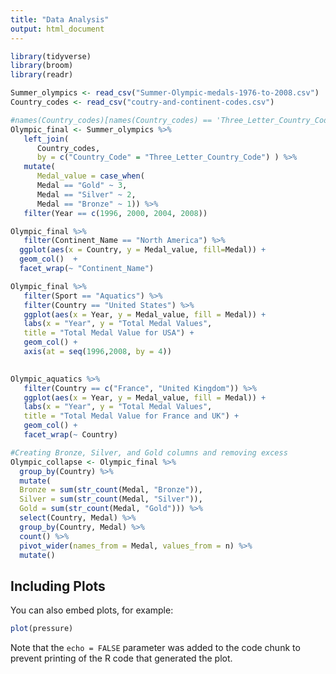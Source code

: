 ```yaml
---
title: "Data Analysis"
output: html_document
---
```



```r
library(tidyverse)
library(broom)
library(readr)
```


```r
Summer_olympics <- read_csv("Summer-Olympic-medals-1976-to-2008.csv")
Country_codes <- read_csv("coutry-and-continent-codes.csv")
```

```r
#names(Country_codes)[names(Country_codes) == 'Three_Letter_Country_Code'] <- 'Country_code'
Olympic_final <- Summer_olympics %>%
   left_join(
      Country_codes, 
      by = c("Country_Code" = "Three_Letter_Country_Code") ) %>%
   mutate(
      Medal_value = case_when(
      Medal == "Gold" ~ 3,
      Medal == "Silver" ~ 2,
      Medal == "Bronze" ~ 1)) %>%
   filter(Year == c(1996, 2000, 2004, 2008))
```

```r
Olympic_final %>%
   filter(Continent_Name == "North America") %>%
  ggplot(aes(x = Country, y = Medal_value, fill=Medal)) +
  geom_col()  +
  facet_wrap(~ "Continent_Name")
```


```r
Olympic_final %>%
   filter(Sport == "Aquatics") %>%
   filter(Country == "United States") %>%
   ggplot(aes(x = Year, y = Medal_value, fill = Medal)) + 
   labs(x = "Year", y = "Total Medal Values", 
   title = "Total Medal Value for USA") +
   geom_col() +
   axis(at = seq(1996,2008, by = 4))
   
```


```r
Olympic_aquatics %>%
   filter(Country == c("France", "United Kingdom")) %>%
   ggplot(aes(x = Year, y = Medal_value, fill = Medal)) + 
   labs(x = "Year", y = "Total Medal Values", 
   title = "Total Medal Value for France and UK") +
   geom_col() +
   facet_wrap(~ Country)
```




```r
#Creating Bronze, Silver, and Gold columns and removing excess
Olympic_collapse <- Olympic_final %>%
  group_by(Country) %>%
  mutate(
  Bronze = sum(str_count(Medal, "Bronze")),
  Silver = sum(str_count(Medal, "Silver")),
  Gold = sum(str_count(Medal, "Gold"))) %>%
  select(Country, Medal) %>%
  group_by(Country, Medal) %>%
  count() %>%
  pivot_wider(names_from = Medal, values_from = n) %>%
  mutate()
```


## Including Plots

You can also embed plots, for example:

```r
plot(pressure)
```

Note that the `echo = FALSE` parameter was added to the code chunk to prevent printing of the R code that generated the plot.

